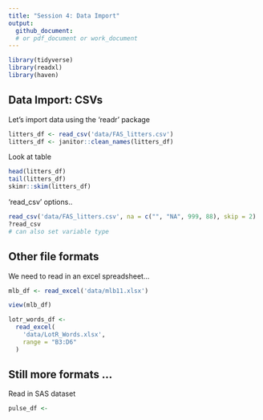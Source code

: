 ```yaml
---
title: "Session 4: Data Import"
output:   
  github_document:
  # or pdf_document or work_document
---
```


```r
library(tidyverse)
library(readxl)
library(haven)
```

## Data Import: CSVs

Let's import data using the 'readr' package

```r
litters_df <- read_csv('data/FAS_litters.csv')
litters_df <- janitor::clean_names(litters_df)
```


Look at table
```r
head(litters_df)
tail(litters_df)
skimr::skim(litters_df)
```


'read_csv' options..
```r
read_csv('data/FAS_litters.csv', na = c("", "NA", 999, 88), skip = 2)
?read_csv
# can also set variable type
```

## Other file formats

We need to read in an excel spreadsheet...
```r
mlb_df <- read_excel('data/mlb11.xlsx')
```

```r
view(mlb_df)
```

```r
lotr_words_df <-
  read_excel(
    'data/LotR_Words.xlsx',
    range = "B3:D6"
  )
```

## Still more formats ...

Read in SAS dataset
```r
pulse_df <- 
```


